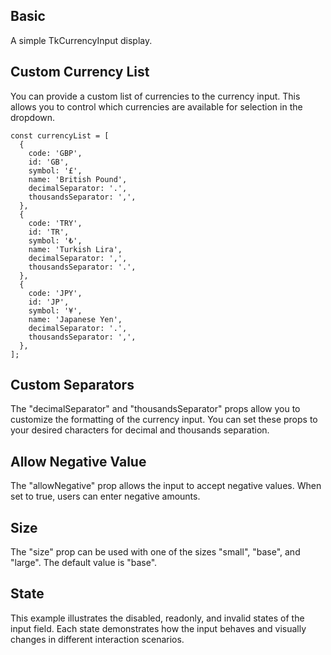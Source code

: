 
## Basic

A simple TkCurrencyInput display.

<Basic />

## Custom Currency List

You can provide a custom list of currencies to the currency input. This allows you to control which currencies are available for selection in the dropdown.

```tsx
const currencyList = [
  {
    code: 'GBP',
    id: 'GB',
    symbol: '£',
    name: 'British Pound',
    decimalSeparator: '.',
    thousandsSeparator: ',',
  },
  {
    code: 'TRY',
    id: 'TR',
    symbol: '₺',
    name: 'Turkish Lira',
    decimalSeparator: ',',
    thousandsSeparator: '.',
  },
  {
    code: 'JPY',
    id: 'JP',
    symbol: '¥',
    name: 'Japanese Yen',
    decimalSeparator: '.',
    thousandsSeparator: ',',
  },
];
```

<CustomCurrencyList />

## Custom Separators

The "decimalSeparator" and "thousandsSeparator" props allow you to customize the formatting of the currency input. You can set these props to your desired characters for decimal and thousands separation.

<CustomSeparators />

## Allow Negative Value

The "allowNegative" prop allows the input to accept negative values. When set to true, users can enter negative amounts.

<AllowNegativeValue />

## Size

The "size" prop can be used with one of the sizes "small", "base", and "large". The default value is "base".

<Size />

## State

This example illustrates the disabled, readonly, and invalid states of the input field. Each state demonstrates how the input behaves and visually changes in different interaction scenarios.

<State />
